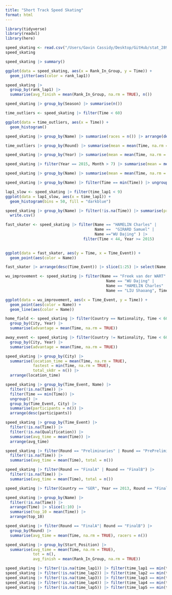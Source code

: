 ```yaml
---
title: "Short Track Speed Skating"
format: html
---
```


```r
library(tidyverse)
library(readxl)
library(here)
```

```r
speed_skating <- read.csv("/Users/Gavin Cassidy/Desktop/GitHub/stat_289_score/gacass21/Speed Skating/m500_lap_time_rank_ver5.csv")
speed_skating
```

```r
speed_skating |> summary()
```
 

```r
ggplot(data = speed_skating, aes(x = Rank_In_Group, y = Time)) +
  geom_jitter(aes(color = rank_lap1))
```

```r
speed_skating |>  
  group_by(rank_lap1) |>
  summarise(avg_finish = mean(Rank_In_Group, na.rm = TRUE), n())
```

```r
speed_skating |> group_by(Season) |> summarise(n())
```

```r
time_outliers <- speed_skating |> filter(Time < 60)
```


```r
ggplot(data = time_outliers, aes(x = Time)) +
  geom_histogram()
```

```r
speed_skating |> group_by(Name) |> summarise(races = n()) |> arrange(desc(races))
```


```r
time_outliers |> group_by(Round) |> summarise(mean = mean(Time, na.rm = TRUE), n()) |> arrange(desc(mean))
```


```r
speed_skating |> group_by(Year) |> summarise(mean = mean(Time, na.rm = TRUE), n())
```


```r
speed_skating |> filter(Year == 2015, Month > 7) |> summarise(mean = mean(Time, na.rm = TRUE))
```

```r
speed_skating |> group_by(Name) |> summarise(mean = mean(Time, na.rm = TRUE), n()) |> arrange(desc(mean))
```

```r
speed_skating |> group_by(Name) |> filter(Time == min(Time)) |> ungroup() |> group_by(Nationality) |> summarise(mean = mean(Time, na.rm = TRUE), athletes = n()) |> arrange(athletes)
```

```r
lap1_slow <- speed_skating |> filter(time_lap1 < 9)
ggplot(data = lap1_slow, aes(x = time_lap1)) +
  geom_histogram(bins = 50, fill = "darkblue")
```

```r
speed_skating |> group_by(Name) |> filter(!is.na(Time)) |> summarise(pr = min(Time)) |> arrange(pr) |> slice(1:20) |> select(Name) |>
  write.csv()
```

```r
fast_skater <- speed_skating |> filter(Name == "HAMELIN Charles" |
                                       Name ==  "GIRARD Samuel" | 
                                       Name =="WU Dajing" ) |>
                                  filter(Time < 44, Year >= 2015)
  

ggplot(data = fast_skater, aes(y = Time, x = Time_Event)) +
  geom_point(aes(color = Name))

fast_skater |> arrange(desc(Time_Event)) |> slice(1:25) |> select(Name, Time) |> arrange(Time)
```

```r
wu_improvement <- speed_skating |> filter(Name == "Freek van der WART" |
                                            Name == "WU Dajing" | 
                                            Name == "HAMELIN Charles" |
                                            Name == "LIU Shaoang", Time <= 50) |> group_by(Time_Event, Name) |> filter(Time == min(Time)) |> ungroup()

ggplot(data = wu_improvement, aes(x = Time_Event, y = Time)) +
  geom_point(aes(color = Name)) +
  geom_line(aes(color = Name))
```


```r
home_field <- speed_skating |> filter(Country == Nationality, Time < 60) |> 
  group_by(City, Year) |> 
  summarise(advantage = mean(Time, na.rm = TRUE)) 

away_event <- speed_skating |> filter(Country != Nationality, Time < 60) |> 
  group_by(City, Year) |> 
  summarise(advantage = mean(Time, na.rm = TRUE)) 
```

```r
speed_skating |> group_by(City) |> 
  summarise(location_time = mean(Time, na.rm = TRUE), 
            fastest = min(Time, na.rm = TRUE), 
            total_sk8r = n()) |> 
  arrange(location_time)
```

```r
speed_skating |> group_by(Time_Event, Name) |> 
  filter(!is.na(Time)) |> 
  filter(Time == min(Time)) |> 
  ungroup() |>
  group_by(Time_Event, City) |>
  summarise(participants = n()) |>
  arrange(desc(participants))
```

```r
speed_skating |> group_by(Time_Event) |> 
  filter(!is.na(Time)) |> 
  filter(!is.na(Qualification)) |>
  summarise(avg_time = mean(Time)) |>
  arrange(avg_time)
```


```r
speed_skating |> filter(Round == "Preliminaries" | Round == "PrePreliminaries") |>
  filter(!is.na(Time)) |>
  summarise(avg_time = mean(Time), total = n())
```

```r
speed_skating |> filter(Round == "FinalA" | Round == "FinalB") |>
  filter(!is.na(Time)) |>
  summarise(avg_time = mean(Time), total = n())
```

```r
speed_skating |> filter(Country == "GER", Year == 2013, Round == "FinalA"| Round == "FinalB") |> arrange(Time)
```

```r
speed_skating |> group_by(Name) |>
  filter(!is.na(Time)) |>
  arrange(Time) |> slice(1:10) |>
  summarise(top_10 = mean(Time)) |>
  arrange(top_10)
```

```r
speed_skating |> filter(Round == "FinalA"| Round == "FinalB") |>
  group_by(Round) |>
  summarise(avg_time = mean(Time, na.rm = TRUE), racers = n())
```

```r
speed_skating |> group_by(Start_Position) |>
  summarise(avg_time = mean(Time, na.rm = TRUE), 
            tot = n(), 
            avg_finish = mean(Rank_In_Group, na.rm = TRUE))
```


```r
speed_skating |> filter(!is.na(time_lap1)) |> filter(time_lap1 == min(time_lap1))
speed_skating |> filter(!is.na(time_lap2)) |> filter(time_lap2 == min(time_lap2))
speed_skating |> filter(!is.na(time_lap3)) |> filter(time_lap3 == min(time_lap3))
speed_skating |> filter(!is.na(time_lap4)) |> filter(time_lap4 == min(time_lap4))
speed_skating |> filter(!is.na(time_lap5)) |> filter(time_lap5 == min(time_lap5))
```

